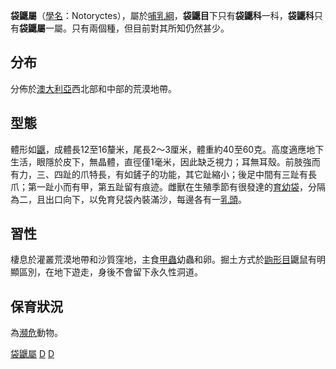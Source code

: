 {{Speciesbox
| fossil_range = {{Fossil range|20|0}}[[中新世|中新世]]至現今
| image = Kret workowaty.jpg
| grandparent authority = [[Kirsch_(bilogist)|Kirsch]], in [[Hunsaker|Hunsaker]], 1977
| parent authority = [[James_Douglas_Ogilby|Ogilby]], 1892
| taxon = Notoryctes
| authority = [[Stirling_(biologist)|Stirling]], 1891
| subdivision_ranks = 種
| subdivision = 
[[南方袋鼹|南方袋鼹]] ''Notoryctes typhlops''<br />
[[托氏袋鼴|托氏袋鼴]] ''Notoryctes caurinus''
| range_map = Marsupial mole distribution map.svg
| range_map_caption = 袋鼴分佈圖
}}

'''袋鼴屬'''（[[學名|學名]]：Notoryctes），屬於[[哺乳綱|哺乳綱]]，'''袋鼴目'''下只有'''袋鼴科'''一科，'''袋鼴科'''只有'''袋鼴屬'''一屬。只有兩個種，但目前對其所知仍然甚少。

==分布==
分佈於[[澳大利亞|澳大利亞]]西北部和中部的荒漠地帶。

==型態==
體形如[[鼴|鼴]]，成體長12至16釐米，尾長2～3厘米，體重約40至60克。高度適應地下生活，眼隱於皮下，無晶體，直徑僅1毫米，因此缺乏視力；耳無耳殼。前肢強而有力，三、四趾的爪特長，有如鏟子的功能，其它趾縮小；後足中間有三趾有長爪；第一趾小而有甲，第五趾留有痕迹。雌獸在生殖季節有很發達的[[育幼袋|育幼袋]]，分隔為二，且出口向下，以免育兒袋內裝滿沙，每邊各有一[[乳頭|乳頭]]。

==習性==
棲息於灌叢荒漠地帶和沙質窪地，主食[[甲蟲|甲蟲]]幼蟲和卵。掘土方式於[[鼩形目|鼩形目]]鼴鼠有明顯區別，在地下遊走，身後不會留下永久性洞道。

==保育狀況==
為[[瀕危|瀕危]]動物。

{{Agreodontia}}
{{taxonbar}}

[[Category:袋鼴屬|]]
[[Category:袋鼴科|D]]
[[Category:_1891年描述的分类群|D]]